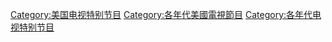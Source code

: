 [[Category:美国电视特别节目|Category:美国电视特别节目]]
[[Category:各年代美國電視節目|Category:各年代美國電視節目]]
[[Category:各年代电视特别节目|Category:各年代电视特别节目]]